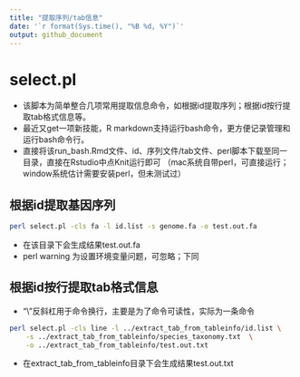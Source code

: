 ```yaml
---
title: "提取序列/tab信息"
date: '`r format(Sys.time(), "%B %d, %Y")`'
output: github_document
---
```



# select.pl

* 该脚本为简单整合几项常用提取信息命令，如根据id提取序列；根据id按行提取tab格式信息等。
* 最近又get一项新技能，R markdown支持运行bash命令，更方便记录管理和运行bash命令行。
* 直接将该run_bash.Rmd文件、id、序列文件/tab文件、perl脚本下载至同一目录，直接在Rstudio中点Knit运行即可 （mac系统自带perl，可直接运行； window系统估计需要安装perl，但未测试过）

## 根据id提取基因序列

```bash
perl select.pl -cls fa -l id.list -s genome.fa -o test.out.fa
```

* 在该目录下会生成结果test.out.fa
* perl warning 为设置环境变量问题，可忽略；下同

## 根据id按行提取tab格式信息

* “\\”反斜杠用于命令换行，主要是为了命令可读性，实际为一条命令
```bash
perl select.pl -cls line -l ../extract_tab_from_tableinfo/id.list \
    -s ../extract_tab_from_tableinfo/species_taxonomy.txt  \
    -o ../extract_tab_from_tableinfo/test.out.txt
```

* 在extract_tab_from_tableinfo目录下会生成结果test.out.txt

